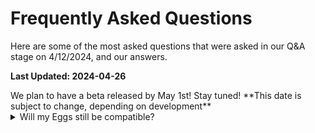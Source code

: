 

# Frequently Asked Questions

Here are some of the most asked questions that were asked in our Q&A stage on 4/12/2024, and our answers.

**Last Updated: 2024-04-26**

<Admonition title="When is the beta?">
    We plan to have a beta released by May 1st! Stay tuned!  
    **This date is subject to change, depending on development**
</Admonition>

<Tabs groupId="faq" queryString>
    <TabItem label="Panel" value="panel">
        <details>
            <summary>Will my Eggs still be compatible?</summary>

            Yes! We have a newer version of them planned, but the original ones will **always** work.
        </details>
        <details>
            <summary>How can I migrate to Pelican?</summary>

            You'll receive an easy guide to migrate from Pterodactyl to Pelican.
            It will be at least as easy as upgrading was originally.
        </details>
        <details>
            <summary>Are automatic updates planned?</summary>

            Yes. And easier manual updates too.
        </details>
        <details>
            <summary>Can I use the original API?</summary>

            Yes, it'll be backwards compatible. Any new changes for the API will be put in a new and separated version.
        </details>
        <details>
            <summary>Where can I submit bugs and pull requests?</summary>

            They can be posted on our [Github](https://github.com/pelican-dev/panel)!
        </details>
        <details>
            <summary>Will Blueprint extensions work on Pelican?</summary>

            No, you will not be able to use them with Pelican now or in the future.
            The author of Blueprint unfortunately does not have the time to migrate them to Pelican.
        </details>
        <details>
            <summary>Will the front end match the new admin area?</summary>

            Yes, we will get to it in the near future.
        </details>
        <details>
            <summary>Will WHMCS and other billing solutions still work?</summary>

            To our knowledge, almost all of these solutions use the Panel's API to function.
            We will be supporting the same API, so everything should work the same.
        </details>
        </TabItem>
    <TabItem label="Wings" value="wings">
        <details>
            <summary>Are automatic updates planned?</summary>

            Yes!
        </details>
        <details>
            <summary>Where can I submit bugs and pull requests?</summary>

            They can be posted on our [Github](https://github.com/pelican-dev/wings)!
        </details>
        <details>
            <summary>Will Wings support plugins?</summary>

            At this time, No. But new features are being built into Wings and are on the way!
        </details>
        <details>
            <summary>Will the original Wings still be compatible with Pelican?</summary>

            Yes, the original latest version of Wings will remain compatible with Pelican.
            We are working on adding new features and improvements to Wings that will greatly improve your experience.
        </details>
        <details>
            <summary>Will Podman / Kubernetes be supported?</summary>

            Yes, we plan on supporting them in the near future.
        </details>
    </TabItem>

    <TabItem label="Licensing" value="licensing">
    <Admonition type="warning" title="The license applies to you if you meet all of the following requirements">
        1. Have modified any Pelican Panel files.

        2. Have not made the modifications open source.

        3. Allowed public access to your panel.     
        *People who are family, friends, and acquaintances are not the public.
    </Admonition>
    <Admonition type="tip" title="If you don't meet those combined requirements">
        You are free to use the panel as you want.
    </Admonition>
    </TabItem>
    <TabItem label="Project" value="project">
        <details>
            <summary>Where can I submit feature requests and discuss new ideas?</summary>

            They can be posted on our [Github Discussions](https://github.com/pelican-dev/panel/discussions)
        </details>
        <details>
           <summary>Why announce Pelican without a release?</summary>

            It's not in the open source spirit to build an application in secret!
            Support and feedback from the community is crucial to OSS, it helps make our releases much better.
        </details>
        <details>
            <summary>Are there any hostilities with the previous project?</summary>

            Not at all. We also gave the previous team 2 months of advance notice.
        </details>
        <details>
            <summary>Why move away to make your own project?</summary>

            Difference of visions, directions, and opinions.
        </details>
        <details>
            <summary>Couldn't these changes be part of Pterodactyl?</summary>

            If they could, they would. But they can't, so they shan't.
        </details>
    </TabItem>
</Tabs>
